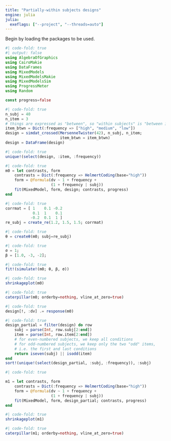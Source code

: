 ```yaml
---
title: "Partially-within subjects designs"
engine: julia
julia:
  exeflags: ["--project", "--threads=auto"]
---
```


Begin by loading the packages to be used.

```julia
#| code-fold: true
#| output: false
using AlgebraOfGraphics
using CairoMakie
using DataFrames
using MixedModels
using MixedModelsMakie
using MixedModelsSim
using ProgressMeter
using Random

const progress=false
```

```julia
#| code-fold: true
n_subj = 40
n_item = 3
# things are expressed as "between", so "within subjects" is "between items"
item_btwn = Dict(:frequency => ["high", "medium", "low"])
design = simdat_crossed(MersenneTwister(42), n_subj, n_item;
                        item_btwn = item_btwn)
design = DataFrame(design)
```

```julia
#| code-fold: true
unique!(select(design, :item, :frequency))
```

```julia
#| code-fold: true
m0 = let contrasts, form
    contrasts = Dict(:frequency => HelmertCoding(base="high"))
    form = @formula(dv ~ 1 + frequency +
                    (1 + frequency | subj))
    fit(MixedModel, form, design; contrasts, progress)
end
```

```julia
#| code-fold: true
corrmat = [ 1    0.1 -0.2
            0.1  1    0.1
           -0.2  0.1  1 ]
re_subj = create_re(1.2, 1.5, 1.5; corrmat)
```

```julia
#| code-fold: true
θ = createθ(m0; subj=re_subj)
```

```julia
#| code-fold: true
σ = 1;
β = [1.0, -3, -2];
```

```julia
#| code-fold: true
fit!(simulate!(m0; θ, β, σ))
```


```julia
#| code-fold: true
shrinkageplot(m0)
```

```julia
#| code-fold: true
caterpillar(m0; orderby=nothing, vline_at_zero=true)
```


```julia
#| code-fold: true
design[!, :dv] .= response(m0)
```

```julia
#| code-fold: true
design_partial = filter(design) do row
    subj = parse(Int, row.subj[2:end])
    item = parse(Int, row.item[2:end])
    # for even-numbered subjects, we keep all conditions
    # for odd-numbered subjects, we keep only the two "odd" items,
    # i.e. the first and last conditions
    return iseven(subj) || isodd(item)
end
sort!(unique!(select(design_partial, :subj, :frequency)), :subj)
```

```julia
#| code-fold: true

m1 = let contrasts, form
    contrasts = Dict(:frequency => HelmertCoding(base="high"))
    form = @formula(dv ~ 1 + frequency +
                    (1 + frequency | subj))
    fit(MixedModel, form, design_partial; contrasts, progress)
end
```

```julia
#| code-fold: true
shrinkageplot(m1)
```

```julia
#| code-fold: true
caterpillar(m1; orderby=nothing, vline_at_zero=true)
```
